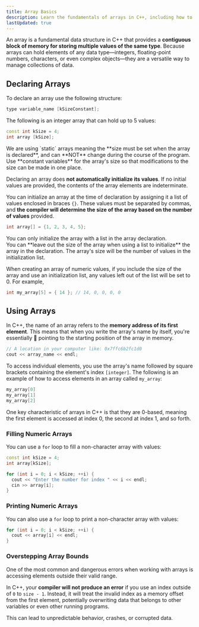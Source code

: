 ```yaml
---
title: Array Basics
description: Learn the fundamentals of arrays in C++, including how to declare, initialize, and use them to store and manage collections of data efficiently.
lastUpdated: true
---
```


An array is a fundamental data structure in C++ that provides a 
**contiguous block of memory for storing multiple values of the 
same type**. Because arrays can hold elements of any data 
type—integers, floating-point numbers, characters, or even complex 
objects—they are a versatile way to manage collections of data.

## Declaring Arrays

To declare an array use the following structure:

```cpp showLineNumbers=false
type variable_name [kSizeConstant];
```

The following is an integer array that can hold up to 5 values:

```cpp showLineNumbers=false
const int kSize = 4;
int array [kSize];
```


<Aside>
We are using `static` arrays
meaning the **size must be set when the
array is declared**, and can **NOT**
change during the course of the
program.
</Aside>

<Aside type="tip">
Use **constant variables** for the
array's size so that modifications to
the size can be made in one place.
</Aside>

Declaring an array does **not automatically initialize its values**. 
If no initial values are provided, the contents of the array 
elements are indeterminate.

You can initialize an array at the time of declaration by assigning 
it a list of values enclosed in braces `{}`. These values must be 
separated by commas, and **the compiler will determine the size of 
the array based on the number of values** provided.

```cpp showLineNumbers=false
int array[] = {1, 2, 3, 4, 5};
```

<Aside>
You can only initialize the
array with a list in the array
declaration.
</Aside>

<Aside type="tip">
You can **leave out the size 
of the array when using a list 
to initialize** the array in the 
declaration. The array's size will 
be the number of values in the 
initialization list.
</Aside>

When creating an array of numeric values, 
if you include the size of the array and 
use an initialization list, any values left 
out of the list will be set to 0. For example, 

```cpp showLineNumbers=false
int my_array[5] = { 14 }; // 14, 0, 0, 0, 0
```

## Using Arrays

In C++, the name of an array refers to the **memory address of 
its first element**. This means that when you write the array's 
name by itself, you're essentially 🫵 pointing to the starting 
position of the array in memory.

```cpp showLineNumbers=false
// A location in your computer like: 0x7ffc6b2fc1d0
cout << array_name << endl;
```

To access individual elements, you use the array's name followed by 
square brackets containing the element's index `[integer]`. The following 
is an example of how to access elements in an array called `my_array`:

```cpp showLineNumbers=false
my_array[0]
my_array[1]
my_array[2]
```

<Aside>
One key characteristic of arrays in C++ is that they are 0-based, 
meaning the first element is accessed at index 0, the second at 
index 1, and so forth.
</Aside>

### Filling Numeric Arrays

You can use a `for` loop to fill a non-character array with values:

```cpp showLineNumbers=false
const int kSize = 4;
int array[kSize];

for (int i = 0; i < kSize; ++i) {
  cout << "Enter the number for index " << i << endl;
  cin >> array[i];
}
```

### Printing Numeric Arrays

You can also use a `for` loop to print a non-character array with values:

```cpp showLineNumbers=false
for (int i = 0; i < kSize; ++i) {
  cout << array[i] << endl;
}
```

### Overstepping Array Bounds

One of the most common and dangerous errors when working with arrays is 
accessing elements outside their valid range.

In C++, your **compiler will not produce an error** if you use an index 
outside of `0` to `size - 1`. Instead, it will treat the invalid 
index as a memory offset from the first element, potentially overwriting 
data that belongs to other variables or even other running programs.

This can lead to unpredictable behavior, crashes, or corrupted data.